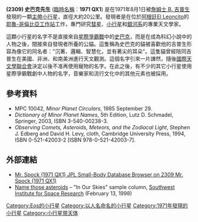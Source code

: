 {{Infobox planet 
| minorplanet = yes 
| width = 25em 
| bgcolour = #FFFFC0 
| apsis = 
| name = 史巴克先生
| symbol = 
| image = 
| caption = 
| discovery = yes 
| discovery_ref = 
| discoverer = [[詹姆士_B._吉普生|詹姆士 B. 吉普生]]
| discovery_site = [[阿根廷|阿根廷]][[El_Leoncito|El Leoncito]]的[[耶魯-哥倫比亞工作站|耶魯-哥倫比亞工作站]]
| discovered =  1971年8月16日
| designations = yes
| mp_name = 2309
| alt_names = 1971 QX1, 1935 SN1, 1948 EJ1, 1956 TL, 1974 CU, 1977 SF3
| named_after = 發現者的貓
| mp_category = 
| orbit_ref = 
| epoch =  2008年11月30日
| aphelion = 3.2760908
| perihelion = 2.7482684
| semimajor = 
| eccentricity = 0.0876147
| period = 1909.5002944
| avg_speed = 
| inclination = 10.98399
| asc_node = 157.29891
| mean_anomaly = 304.48204
| arg_peri = 270.89064
| satellites = 
| physical_characteristics = yes 
| dimensions =  diameter 21.29 km
| mass = 
| density = 
| surface_grav = 
| escape_velocity = 
| sidereal_day = 
| axial_tilt = 
| pole_ecliptic_lat = 
| pole_ecliptic_lon = 
| albedo = 0.1177
| temperatures= 
| temp_name1 = 
| mean_temp_1 = 
| max_temp_1 = 
| temp_name2 = 
| max_temp_2 = 
| spectral_type = 
| abs_magnitude = 11.30
}}
'''(2309) 史巴克先生''' ([[天文學臨時編號|臨時名稱]]：'''1971 QX1''') 是在1971年8月1日被[[詹姆士_B._吉普生|詹姆士 B. 吉普生]]發現的一顆[[主帶小行星|主帶小行星]]，直徑大約20公里。發現者是在位於[[阿根廷|阿根廷]][[El_Leoncito|El Leoncito]]的[[耶魯-哥倫比亞工作站|耶魯-哥倫比亞工作站]]工作，專門研究[[彗星|彗星]]、[[小行星|小行星]]和[[銀河系|銀河系]]的專業天文學家。

這顆小行星的名字不是直接來自[[星際爭霸戰|星際爭霸戰]]中的[[史巴克|史巴克]]，而是在成為科幻小說中的人物之後，間接來自發現者所養的公貓。這隻稱為史巴克的貓被喜歡他的吉普生形容為像它的同名者："沉著、邏輯、智慧化，並有著尖的耳朵"。這隻貓曾經陪同吉普生在美國、非洲、和南美洲進行天文觀測。這個名字引來一片譁然，隨後[[國際天文學聯合會|國際天文學聯合會]]決定以後不准再使用寵物的名字。在此之後，有不少的其它小行星使用星際爭霸戰劇中人物的名字，音樂家和流行文化中的其他元素也被採用。

== 參考資料 ==
* MPC 10042, ''Minor Planet Circulars'', 1985 September 29.
* ''Dictionary of Minor Planet Names'', 5th Edition, Lutz D. Schmadel, Springer, 2003, ISBN 3-540-00238-3.
* ''Observing Comets, Asteroids, Meteors, and the Zodiacal Light'', Stephen J. Edberg and David H. Levy, cloth, Cambridge University Press, 1994, ISBN 0-521-42003-2 [ISBN 978-0-521-42003-7].

== 外部連結 ==
*[http://ssd.jpl.nasa.gov/sbdb.cgi?sstr=2309 Mr. Spock (1971 QX1) JPL Small-Body Database Browser on 2309 Mr. Spock (1971 QX1)] {{Wayback|url=http://ssd.jpl.nasa.gov/sbdb.cgi?sstr=2309 |date=20201030003537 }}
* [http://www.swisr.org/col5.html Name those asteroids] {{Wayback|url=http://www.swisr.org/col5.html |date=20160110090931 }} – "In Our Skies" sample column, [[Southwest_Institute_for_Space_Research|Southwest Institute for Space Research]] (February 13, 1998)
{{Reflist}}

{{Minor planets navigator|2308 Schilt|2310 Olshaniya}}
{{小天體}}
{{太阳系}}

{{DEFAULTSORT:Mr. Spock}}
[[Category:Eos的小行星|Category:Eos的小行星]]
[[Category:以人名命名的小行星|Category:以人名命名的小行星]]
[[Category:1971年發現的小行星|Category:1971年發現的小行星]]
[[Category:小行星带天体|Category:小行星带天体]]